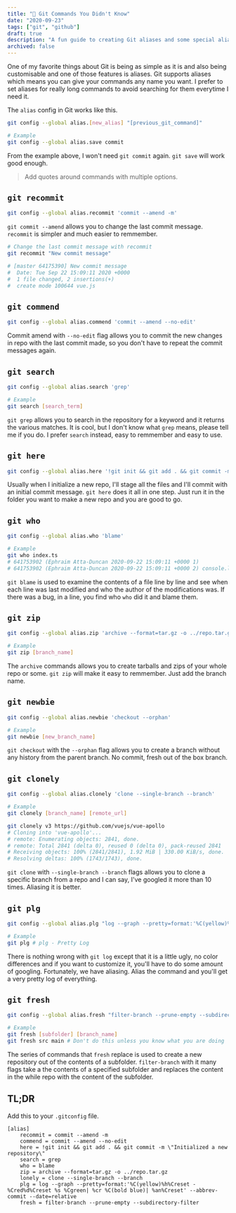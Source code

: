 ```yaml
---
title: "🔱 Git Commands You Didn't Know"
date: "2020-09-23"
tags: ["git", "github"]
draft: true
description: "A fun guide to creating Git aliases and some special aliases"
archived: false
---
```


One of my favorite things about Git is being as simple as it is and also being customisable and one of those features is aliases. Git supports aliases which means you can give your commands any name you want. I prefer to set aliases for really long commands to avoid searching for them everytime I need it.

The `alias` config in Git works like this.

```bash
git config --global alias.[new_alias] "[previous_git_command]"

# Example
git config --global alias.save commit
```

From the example above, I won't need `git commit` again. `git save` will work good enough.

> Add quotes around commands with multiple options.

## `git recommit`

```bash
git config --global alias.recommit 'commit --amend -m'
```

`git commit --amend` allows you to change the last commit message. `recommit` is simpler and much easier to remmember.

```bash
# Change the last commit message with recommit
git recommit "New commit message"

# [master 64175390] New commit message
#  Date: Tue Sep 22 15:09:11 2020 +0000
#  1 file changed, 2 insertions(+)
#  create mode 100644 vue.js
```

## `git commend`

```bash
git config --global alias.commend 'commit --amend --no-edit'
```

Commit amend with `--no-edit` flag allows you to commit the new changes in repo with the last commit made, so you don't have to repeat the commit messages again.

## `git search`

```bash
git config --global alias.search 'grep'

# Example
git search [search_term]
```

`git grep` allows you to search in the repository for a keyword and it returns the various matches. It is cool, but I don't know what `grep` means, please tell me if you do. I prefer `search` instead, easy to remmember and easy to use.

## `git here`

```bash
git config --global alias.here '!git init && git add . && git commit -m "init 🦄"'
```

Usually when I initialize a new repo, I'll stage all the files and I'll commit with an initial commit message. `git here` does it all in one step. Just run it in the folder you want to make a new repo and you are good to go.

## `git who`

```bash
git config --global alias.who 'blame'

# Example
git who index.ts
# 641753902 (Ephraim Atta-Duncan 2020-09-22 15:09:11 +0000 1)
# 641753902 (Ephraim Atta-Duncan 2020-09-22 15:09:11 +0000 2) console.log("who?")

```

`git blame` is used to examine the contents of a file line by line and see when each line was last modified and who the author of the modifications was. If there was a bug, in a line, you find who `who` did it and blame them.

## `git zip`

```bash
git config --global alias.zip 'archive --format=tar.gz -o ../repo.tar.gz'

# Example
git zip [branch_name]
```

The `archive` commands allows you to create tarballs and zips of your whole repo or some. `git zip` will make it easy to remmember. Just add the branch name.

## `git newbie`

```bash
git config --global alias.newbie 'checkout --orphan'

# Example
git newbie [new_branch_name]
```

`git checkout` with the `--orphan` flag allows you to create a branch without any history from the parent branch. No commit, fresh out of the box branch.

## `git clonely`

```bash
git config --global alias.clonely 'clone --single-branch --branch'

# Example
git clonely [branch_name] [remote_url]

git clonely v3 https://github.com/vuejs/vue-apollo
# Cloning into 'vue-apollo'...
# remote: Enumerating objects: 2841, done.
# remote: Total 2841 (delta 0), reused 0 (delta 0), pack-reused 2841
# Receiving objects: 100% (2841/2841), 1.92 MiB | 330.00 KiB/s, done.
# Resolving deltas: 100% (1743/1743), done.
```

`git clone` with `--single-branch --branch` flags allows you to clone a specific branch from a repo and I can say, I've googled it more than 10 times. Aliasing it is better.

## `git plg`

```bash
git config --global alias.plg "log --graph --pretty=format:'%C(yellow)%h%Creset -%Cred%d%Creset %s %Cgreen| %cr %C(bold blue)| %an%Creset' --abbrev-commit --date=relative"

# Example
git plg # plg - Pretty Log
```

There is nothing wrong with `git log` except that it is a little ugly, no color differences and if you want to customize it, you'll have to do some amount of googling. Fortunately, we have aliasing. Alias the command and you'll get a very pretty log of everything.

## `git fresh`

```bash
git config --global alias.fresh "filter-branch --prune-empty --subdirectory-filter"

# Example
git fresh [subfolder] [branch_name]
git fresh src main # Don't do this unless you know what you are doing
```

The series of commands that `fresh` replace is used to create a new repository out of the contents of a subfolder. `filter-branch` with it many flags take a the contents of a specified subfolder and replaces the content in the while repo with the content of the subfolder.

## TL;DR

Add this to your `.gitconfig` file.

```bash:.gitconfig
[alias]
	recommit = commit --amend -m
	commend = commit --amend --no-edit
	here = !git init && git add . && git commit -m \"Initialized a new repository\"
	search = grep
	who = blame
	zip = archive --format=tar.gz -o ../repo.tar.gz
	lonely = clone --single-branch --branch
	plg = log --graph --pretty=format:'%C(yellow)%h%Creset -%Cred%d%Creset %s %Cgreen| %cr %C(bold blue)| %an%Creset' --abbrev-commit --date=relative
    fresh = filter-branch --prune-empty --subdirectory-filter
```
